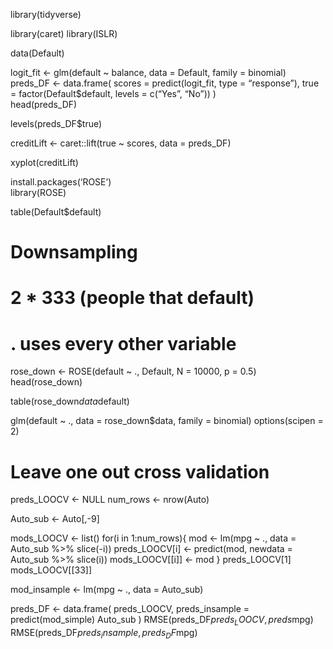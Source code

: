 library(tidyverse)

library(caret)
library(ISLR)

data(Default)

logit_fit <- glm(default ~ balance,
                 data = Default,
                 family = binomial)
preds_DF <- data.frame(
  scores = predict(logit_fit, type = "response"),
  true = factor(Default$default, levels = c("Yes", "No"))
)                 
head(preds_DF)

levels(preds_DF$true)

creditLift <- caret::lift(true ~ scores,
                   data = preds_DF)
                   
xyplot(creditLift)                   
                   
install.packages('ROSE')                   
library(ROSE)

table(Default$default)


# Downsampling
# 2 * 333 (people that default)
# . uses every other variable
rose_down <- ROSE(default ~ .,
                  Default,
                  N = 10000,
                  p = 0.5)
head(rose_down)                  

table(rose_down$data$default)

glm(default ~ .,
    data = rose_down$data,
    family = binomial)
options(scipen = 2)
  
# Leave one out cross validation 
preds_LOOCV <- NULL
num_rows <- nrow(Auto)

Auto_sub <- Auto[,-9]

mods_LOOCV <- list() 
for(i in 1:num_rows){
  mod <- lm(mpg ~ ., 
            data = Auto_sub %>% slice(-i))
  preds_LOOCV[i] <- predict(mod, newdata = Auto_sub %>% slice(i))
  mods_LOOCV[[i]] <- mod
}
preds_LOOCV[1]
mods_LOOCV[[33]]

mod_insample <- lm(mpg ~ .,
                   data = Auto_sub)

preds_DF <- data.frame(
  preds_LOOCV,
  preds_insample = predict(mod_simple)
  Auto_sub
)
RMSE(preds_DF$preds_LOOCV, preds$mpg)
RMSE(preds_DF$preds_insample, preds_DF$mpg)

